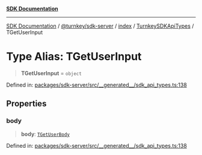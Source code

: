 [**SDK Documentation**](../../../../../../README.mdx)

***

[SDK Documentation](../../../../../../packages.mdx) / [@turnkey/sdk-server](../../../../README.mdx) / [index](../../../README.mdx) / [TurnkeySDKApiTypes](../README.mdx) / TGetUserInput

# Type Alias: TGetUserInput

> **TGetUserInput** = `object`

Defined in: [packages/sdk-server/src/\_\_generated\_\_/sdk\_api\_types.ts:138](https://github.com/tkhq/sdk/blob/3a88af7d1d927c6022706911d6af0f92f1440e00/packages/sdk-server/src/__generated__/sdk_api_types.ts#L138)

## Properties

### body

> **body**: [`TGetUserBody`](TGetUserBody.mdx)

Defined in: [packages/sdk-server/src/\_\_generated\_\_/sdk\_api\_types.ts:138](https://github.com/tkhq/sdk/blob/3a88af7d1d927c6022706911d6af0f92f1440e00/packages/sdk-server/src/__generated__/sdk_api_types.ts#L138)
